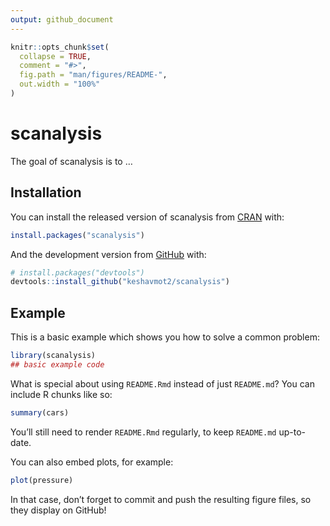 ```yaml
---
output: github_document
---
```


<!-- README.md is generated from README.Rmd. Please edit that file -->

```r
knitr::opts_chunk$set(
  collapse = TRUE,
  comment = "#>",
  fig.path = "man/figures/README-",
  out.width = "100%"
)
```

# scanalysis

<!-- badges: start -->
<!-- badges: end -->

The goal of scanalysis is to ...

## Installation

You can install the released version of scanalysis from [CRAN](https://CRAN.R-project.org) with:

``` r
install.packages("scanalysis")
```

And the development version from [GitHub](https://github.com/) with:

``` r
# install.packages("devtools")
devtools::install_github("keshavmot2/scanalysis")
```
## Example

This is a basic example which shows you how to solve a common problem:

```r
library(scanalysis)
## basic example code
```

What is special about using `README.Rmd` instead of just `README.md`? You can include R chunks like so:

```r
summary(cars)
```

You'll still need to render `README.Rmd` regularly, to keep `README.md` up-to-date.

You can also embed plots, for example:

```r
plot(pressure)
```

In that case, don't forget to commit and push the resulting figure files, so they display on GitHub!
